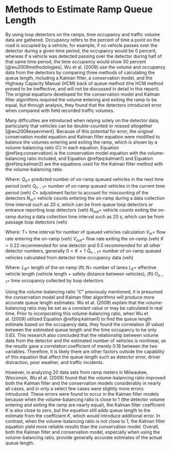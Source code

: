 # Methods to Estimate Ramp Queue Length

By using loop detectors on the ramps, time occupancy and traffic volume data are gathered. Occupancy refers to the percent of time a point on the road is occupied by a vehicle; for example, if no vehicle passes over the detector during a given time period, the occupancy would be 0 percent, whereas if a vehicle was detected passing over the detector during half of that same time period, the time occupancy would show 50 percent [@wu2009methodologies]. Wu et al. (2009) use the volume and occupancy data from the detectors by comparing three methods of calculating the queue length, including a Kalman filter, a conservation model, and the Highway Capacity Manual (HCM) back of queue method (the HCM method proved to be ineffective, and will not be discussed in detail in this report). The original equations developed for the conservation model and Kalman filter algorithms required the volume entering and exiting the ramp to be equal, but through analysis, they found that the detectors introduced error when compared with field recorded traffic volumes. 

Many difficulties are introduced when relying solely on the detector data, particularly that vehicles can be double-counted or missed altogether [@wu2008experiment]. Because of this potential for error, the original conservation model equation and Kalman filter equation were modified to balance the volumes entering and exiting the ramp, which is shown by a volume-balancing ratio (C) in each equation. Equation \@ref(eq:conservation) is the conservation model equation with the volume-balancing ratio included, and Equation \@ref(eq:kalman1) and Equation \@ref(eq:kalman2) are the equations used for the Kalman filter method with the volume-balancing ratio.

\begin{equation}
Q_n = Q_{n-1} + CN_{in} – N_{out}
  (\#eq:conservation)
\end{equation}

Where: 
$Q_n =$ predicted number of on-ramp queued vehicles in the next time period (veh)
$Q_{n-1} =$ number of on-ramp queued vehicles in the current time period (veh)
$C =$ adjustment factor to account for miscounting of the detectors
$N_{in} =$ vehicle counts entering the on-ramp during a data collection time interval such as 20 s, which can be from queue loop detectors or entrance reporting loop detectors (veh)
$N_{out} =$ vehicle counts exiting the on-ramp during a data collection time interval such as 20 s, which can be from passage loop detectors (veh)

\begin{equation}
Q_n = Q_{n-1} + T(CV_{in} – V_{out})+K(\hat{Q}_{n-1} – Q_{n-1})
  (\#eq:kalman1)
\end{equation}

Where:
$T =$ time interval for number of queued vehicles calculation
$V_{in} =$ flow rate entering the on-ramp (veh)
$V_{out} =$ flow rate exiting the on-ramp (veh)
$K = 0.22$ recommended for one detector and $0.5$ recommended for all other detector numbers, generally $0 < K < 1$
$\hat{Q}_{n-1} =$ number of on-ramp queued vehicles calculated from detector time occupancy data (veh)

\begin{equation}
\hat{Q}_{n-1} = ((L_{R} * N)/(L_{E})*O_{n-1}
  (\#eq:kalman2)
\end{equation}

Where:
$L_R =$ length of the on-ramp (ft)
$N =$ number of lanes
$L_E =$ effective vehicle length (vehicle length + safety distance between vehicles), (ft)
$O_{n-1} =$ time occupancy collected by loop detectors

Using the volume-balancing ratio "$C$" previously mentioned, it is presumed the conservation model and Kalman filter algorithms will produce more accurate queue length estimates. Wu et al. (2009) explain that the volume-balancing ratio may be set as a constant value or may be calculated in real time. Prior to incorporating this volume-balancing ratio, when Wu et al. (2009) utilized Equation \@ref(eq:kalman1) to find the queue length estimate based on the occupancy data, they found the correlation ($R$ value) between the estimated queue length and the time occupancy to be only 0.63. This research also concluded that the relationship between volume data from the detector and the estimated number of vehicles is nonlinear, as the results gave a correlation coefficient of merely 0.18 between the two variables. Therefore, it is likely there are other factors outside the capability of this equation that affect the queue length such as detector error, driver distraction, poor weather, and traffic incidents.

However, in analyzing 20 data sets from ramp meters in Milwaukee, Wisconsin, Wu et al. (2009) found that the volume-balancing ratio improved both the Kalman filter and the conservation models considerably in nearly all cases, and in only a select few cases were slightly more errors introduced. These errors were found to occur in the Kalman filter models because when the volume-balancing ratio is close to 1 (the detector volume entering and exiting the ramp are nearly equal), the Kalman filter coefficient $K$ is also close to zero, but the equation still adds queue length to the estimate from the coefficient $K$, which would introduce additional error. In contrast, when the volume-balancing ratio is not close to 1, the Kalman filter equation yield more reliable results than the conservation model. Overall, both the Kalman filter and conservation model, especially when using the volume-balancing ratio, provide generally accurate estimates of the actual queue length.
